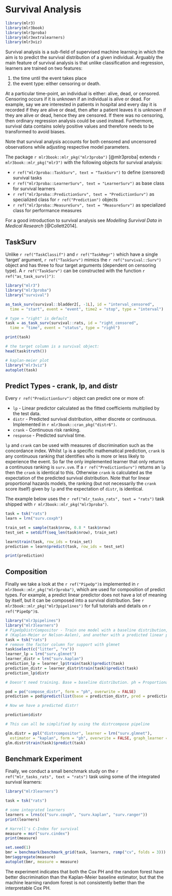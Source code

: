 # Survival Analysis {#survival}

```r
library(mlr3)
library(mlr3book)
library(mlr3proba)
library(mlr3extralearners)
library(mlr3viz)
```

Survival analysis is a sub-field of supervised machine learning in which the aim is to predict the survival distribution of a given individual.
Arguably the main feature of survival analysis is that unlike classification and regression, learners are trained on two features:

1. the time until the event takes place
1. the event type: either censoring or death.

At a particular time-point, an individual is either: alive, dead, or censored.
Censoring occurs if it is unknown if an individual is alive or dead.
For example, say we are interested in patients in hospital and every day it is recorded if they are alive or dead, then after a patient leaves it is unknown if they are alive or dead, hence they are censored.
If there was no censoring, then ordinary regression analysis could be used instead.
Furthermore, survival data contains solely positive values and therefore needs to be transformed to avoid biases.

Note that survival analysis accounts for both censored and uncensored observations while adjusting respective model parameters.

The package `r mlr3book::mlr_pkg("mlr3proba")` [@mlr3proba] extends `r mlr3book::mlr_pkg("mlr3")` with the following objects for survival analysis:

* `r ref("mlr3proba::TaskSurv", text = "TaskSurv")` to define (censored) survival tasks
* `r ref("mlr3proba::LearnerSurv", text = "LearnerSurv")` as base class for survival learners
* `r ref("mlr3proba::PredictionSurv", text = "PredictionSurv")` as specialized class for `r ref("Prediction")` objects
* `r ref("mlr3proba::MeasureSurv", text = "MeasureSurv")` as specialized class for performance measures

For a good introduction to survival analysis see *Modelling Survival Data in Medical Research* [@Collett2014].

## TaskSurv

Unlike `r ref("TaskClassif")` and `r ref("TaskRegr")` which have a single 'target' argument, `r ref("TaskSurv")` mimics the
`r ref("survival::Surv")` object and has three to four target arguments (dependent on censoring type).
A `r ref("TaskSurv")` can be constructed with the function `r ref("as_task_surv()")`:

```r
library("mlr3")
library("mlr3proba")
library("survival")

as_task_surv(survival::bladder2[, -1L], id = "interval_censored",
  time = "start", event = "event", time2 = "stop", type = "interval")

# type = "right" is default
task = as_task_surv(survival::rats, id = "right_censored",
  time = "time", event = "status", type = "right")

print(task)

# the target column is a survival object:
head(task$truth())

# kaplan-meier plot
library("mlr3viz")
autoplot(task)
```

## Predict Types - crank, lp, and distr

Every `r ref("PredictionSurv")` object can predict one or more of:

* `lp` - Linear predictor calculated as the fitted coefficients multiplied by the test data.
* `distr` - Predicted survival distribution, either discrete or continuous.
  Implemented in `r mlr3book::cran_pkg("distr6")`.
* `crank` - Continuous risk ranking.
* `response` - Predicted survival time.

`lp` and `crank` can be used with measures of discrimination such as the concordance index.
Whilst `lp` is a specific mathematical prediction, `crank` is any continuous ranking that identifies who is more or less likely to experience the event.
So far the only implemented learner that only returns a continuous ranking is `surv.svm`.
If a `r ref("PredictionSurv")` returns an `lp` then the `crank` is identical to this.
Otherwise `crank` is calculated as the expectation of the predicted survival distribution.
Note that for linear proportional hazards models, the ranking (but not necessarily the `crank` score itself) given by `lp` and the expectation of `distr`, is identical.

The example below uses the `r ref("mlr_tasks_rats", text = "rats")` task shipped with `r mlr3book::mlr_pkg("mlr3proba")`.

```r
task = tsk("rats")
learn = lrn("surv.coxph")

train_set = sample(task$nrow, 0.8 * task$nrow)
test_set = setdiff(seq_len(task$nrow), train_set)

learn$train(task, row_ids = train_set)
prediction = learn$predict(task, row_ids = test_set)

print(prediction)
```

## Composition

Finally we take a look at the `r ref("PipeOp")`s implemented in `r mlr3book::mlr_pkg("mlr3proba")`, which are used for composition of predict types.
For example, a predict linear predictor does not have a lot of meaning by itself, but it can be composed into a survival distribution.
See `r mlr3book::mlr_pkg("mlr3pipelines")` for full tutorials and details on `r ref("PipeOp")`s.

```r
library("mlr3pipelines")
library("mlr3learners")
# PipeOpDistrCompositor - Train one model with a baseline distribution,
# (Kaplan-Meier or Nelson-Aalen), and another with a predicted linear predictor.
task = tsk("rats")
# remove the factor column for support with glmnet
task$select(c("litter", "rx"))
learner_lp = lrn("surv.glmnet")
learner_distr = lrn("surv.kaplan")
prediction_lp = learner_lp$train(task)$predict(task)
prediction_distr = learner_distr$train(task)$predict(task)
prediction_lp$distr

# Doesn't need training. Base = baseline distribution. ph = Proportional hazards.

pod = po("compose_distr", form = "ph", overwrite = FALSE)
prediction = pod$predict(list(base = prediction_distr, pred = prediction_lp))$output

# Now we have a predicted distr!

prediction$distr

# This can all be simplified by using the distrcompose pipeline

glm.distr = ppl("distrcompositor", learner = lrn("surv.glmnet"),
  estimator = "kaplan", form = "ph", overwrite = FALSE, graph_learner = TRUE)
glm.distr$train(task)$predict(task)
```

## Benchmark Experiment

Finally, we conduct a small benchmark study on the `r ref("mlr_tasks_rats", text = "rats")` task using some of the integrated survival learners:

```r
library("mlr3learners")

task = tsk("rats")

# some integrated learners
learners = lrns(c("surv.coxph", "surv.kaplan", "surv.ranger"))
print(learners)

# Harrell's C-Index for survival
measure = msr("surv.cindex")
print(measure)

set.seed(1)
bmr = benchmark(benchmark_grid(task, learners, rsmp("cv", folds = 3)))
bmr$aggregate(measure)
autoplot(bmr, measure = measure)
```

The experiment indicates that both the Cox PH and the random forest have better discrimination than the Kaplan-Meier baseline estimator, but that the machine learning random forest is not consistently better than the interpretable Cox PH.
